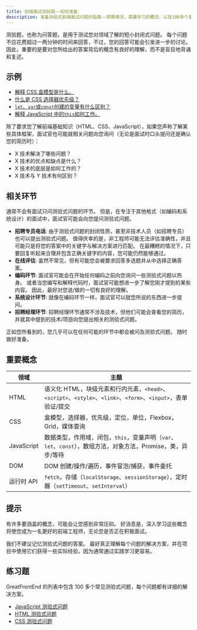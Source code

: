 ```yaml
---
title: 前端面试测验题——如何准备
description: 准备测验式前端面试问题的指南——预期情况，需要学习的概念，以及100多个重要的练习题。
---
```


测验题，也称为问答题，是用于测试您对领域了解的短小封闭式问题。 每个问题不应花费超过一两分钟的时间来回答，不过，您的回答可能会引发进一步的讨论。 因此，重要的是要对您所给出的答案背后的概念有良好的理解，而不是盲目地背诵和复述。

## 示例

- [解释 CSS 盒模型是什么。](/questions/quiz/explain-your-understanding-of-the-box-model-and-how-you-would-tell-the-browser-in-css-to-render-your-layout-in-different-box-models)
- [什么是 CSS 选择器优先级？](/questions/quiz/what-is-css-selector-specificity-and-how-does-it-work)
- [`let`、`var`或`const`创建的变量有什么区别？](/questions/quiz/what-are-the-differences-between-variables-created-using-let-var-or-const)
- [解释 JavaScript 中的`this`如何工作。](/questions/quiz/explain-how-this-works-in-javascript)

除了要求您了解前端基础知识（HTML、CSS、JavaScript），如果您声称了解某些具体框架，面试官也可能就相关问题向您询问（无论是面试时口头提问还是确认您的简历时）：

- X 技术解决了哪些问题？
- X 技术的优点和缺点是什么？
- X 技术的底层是如何工作的？
- X 技术与 Y 技术有何区别？

## 相关环节

通常不会有面试只问测验式问题的环节。 但是，在专注于其他格式（如编码和系统设计）的面试中，面试官可能会向您提问测验式问题。

- **招聘专员电话**: 由于测验式问题的封闭性质，甚至非技术人员（如招聘专员）也可以提出测验式问题。 值得庆幸的是，非工程师可能无法评估准确性，并且可能只是将您的答案中的关键字与解决方案进行匹配。 在最糟糕的情况下，只要回复听起来合理并包含正确关键字的内容，您可能仍然能够通过。
- **在线评估**: 虽然不常见，但有可能您会被要求回答多选题并从中选择正确答案。
- **编码环节**: 面试官可能会在开始任何编码之前向您询问一些测验式问题以热身。 或者当您编写和解释代码时，面试官可能想进一步了解您刚才提到的某些内容。 因此，最好对您说/做的一切有良好的理解。
- **系统设计环节**: 就像在编码环节一样，面试官可以就您所说的东西进一步提问。
- **招聘经理环节**: 招聘经理环节通常不涉及技术，但他们可能会查看您的简历，并就其中提到的技术/项目向您提出相关的测验式问题。

正如您所看到的，您几乎可以在任何可能的环节中都会被问及测验式问题。 随时做好准备。

## 重要概念

| 领域 | 主题 |
| --- | --- |
| HTML | 语义化 HTML，块级元素和行内元素，`<head>`、`<script>`、`<style>`、`<link>`、`<form>`、`<input>`，表单验证/提交 |
| CSS | 盒模型，选择器，优先级，定位，单位，Flexbox，Grid，媒体查询 |
| JavaScript | 数据类型，作用域，闭包，`this`，变量声明（`var`、`let`、`const`），数组方法，对象方法，Promise，类，异步/等待 |
| DOM | DOM 创建/操作/遍历，事件冒泡/捕获，事件委托 |
| 运行时 API | `fetch`，存储（`localStorage`、`sessionStorage`），定时器（`setTimeout`、`setInterval`） |

## 提示

有许多要涵盖的概念，可能会让您感到非常压抑。 好消息是，深入学习这些概念将使您成为一名更好的前端工程师，无论您是否正在积极面试。

我们不建议记忆测验式问题的答案。 最好真正理解每个问题的解决方案，并在项目中使用它们获得一些实际经验，因为通常通过实践学习更容易。

## 练习题

GreatFrontEnd 的列表中包含 100 多个常见测验式问题，每个问题都有详细的解决方案。

- [JavaScript 测验式问题](/questions/js/quiz)
- [HTML 测验式问题](/questions/html/quiz)
- [CSS 测验式问题](/questions/css/quiz)

